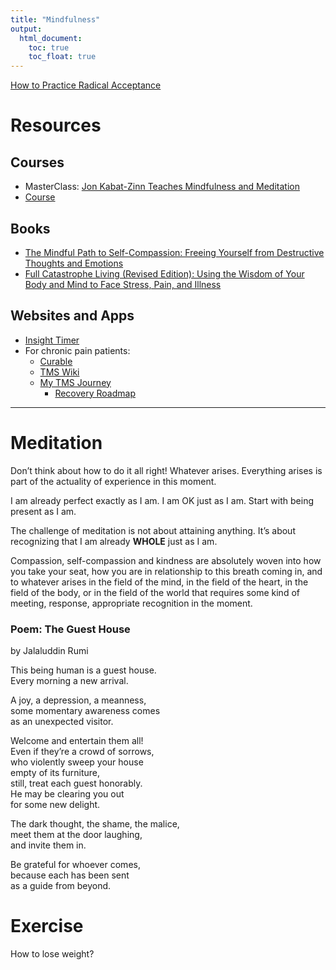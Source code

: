 ```yaml
---
title: "Mindfulness"
output: 
  html_document:
    toc: true
    toc_float: true
---
```


[How to Practice Radical Acceptance](z_how_to_practice_radical_acceptance.html)

# Resources

## Courses

- MasterClass: [Jon Kabat-Zinn Teaches Mindfulness and Meditation](https://www.masterclass.com/classes/jon-kabat-zinn-teaches-mindfulness-and-meditation)
- [Course](https://www.bilibili.com/video/BV19y4y1V7RU?p=8&spm_id_from=pageDriver&vd_source=ff576ca272bc04d6aa7b61ccc010e0c5)

## Books

- [The Mindful Path to Self-Compassion: Freeing Yourself from Destructive Thoughts and Emotions](https://www.amazon.com/Mindful-Path-Self-Compassion-Yourself-Destructive/dp/1593859759)
- [Full Catastrophe Living (Revised Edition): Using the Wisdom of Your Body and Mind to Face Stress, Pain, and Illness](https://www.amazon.com/Full-Catastrophe-Living-Revised-Illness/dp/0345536932)

## Websites and Apps

- [Insight Timer](https://apps.apple.com/us/app/insight-timer-meditate-sleep/id337472899)
- For chronic pain patients: 
  - [Curable](https://apps.apple.com/us/app/curable/id1325784379)
  - [TMS Wiki](https://www.tmswiki.org)
  - [My TMS Journey](https://mytmsjourney.com)
    - [Recovery Roadmap](https://mytmsjourney.com/recovery-journey-roadmap/)
    
**************************************************************************************************************

# Meditation

Don't think about how to do it all right! Whatever arises. Everything arises is part of the actuality of experience in this moment.

I am already perfect exactly as I am. I am OK just as I am. Start with being present as I am.

The challenge of meditation is not about attaining anything. It's about recognizing that I am already **WHOLE** just as I am.

Compassion, self-compassion and kindness are absolutely woven into how you take your seat, how you are in relationship to this breath coming in, and to whatever arises in the field of the mind, in the field of the heart, in the field of the body, or in the field of the world that requires some kind of meeting, response, appropriate recognition in the moment. 

### Poem: The Guest House 

by Jalaluddin Rumi

This being human is a guest house.  
Every morning a new arrival.

A joy, a depression, a meanness,  
some momentary awareness comes  
as an unexpected visitor.

Welcome and entertain them all!  
Even if they’re a crowd of sorrows,  
who violently sweep your house  
empty of its furniture,  
still, treat each guest honorably.  
He may be clearing you out  
for some new delight.

The dark thought, the shame, the malice,  
meet them at the door laughing,  
and invite them in.  

Be grateful for whoever comes,  
because each has been sent  
as a guide from beyond.

# Exercise

How to lose weight?

